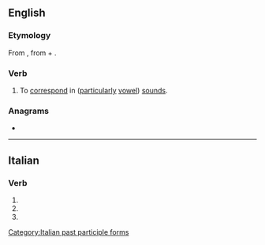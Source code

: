 ==English==

===Etymology===
From {{der|en|la|assonō}}, from {{m|la|ad||to, towards}} + {{m|la|sonō||I sound, resound}}.

===Verb===
{{en-verb}}

# To [[correspond]] in ([[particularly]] [[vowel]]) [[sound]]s.
#: {{ux|en|Part of the magic of her poetry was her ability to have her words '''assonate''' in the most propitious places.}}

===Anagrams===
* {{anagrams|en|a=aaenosst|asatones}}

----

==Italian==

===Verb===
{{head|it|verb form}}

# {{inflection of|it|assonare||2|p|pres|indc}}
# {{inflection of|it|assonare||2|p|impr}}
# {{feminine plural of|it|assonato}}

[[Category:Italian past participle forms]]